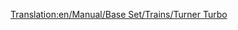 [[Translation:en/Manual/Base Set/Trains/Turner Turbo]]
{{it/Manuale/Set base/Treni/StatLocomotive|Image=[[File:en/Manual/Base Set/Trains/Turnerturbo.png]]
|Name=Turner Turbo
|Costo=82.030
|Velocità=160
|Peso=190 
|Potenza=2.610
|Sforzo=56.287 
|Kn=552
|Annuale=6.246
|Progettata=1976
|Vita=22 
|Clima=
*Subartico
*Subtropicale  
|Descrizione=&Egrave; leggermente più costosa delle altre locomotive diesel ma è giustificato dal fatto che è una doppia motrice, molto veloce e potente che può trainare pesanti treni merci.
|Real-life=La Turner Turbo è basta sul modello reale UAC [https://www.wikipedia.org/wiki/Turbo_(train) Turbo-Train].
}}